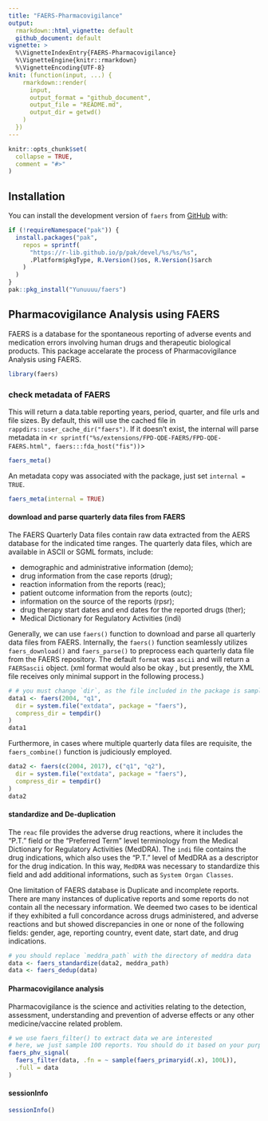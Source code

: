 ```yaml
---
title: "FAERS-Pharmacovigilance"
output: 
  rmarkdown::html_vignette: default
  github_document: default
vignette: >
  %\VignetteIndexEntry{FAERS-Pharmacovigilance}
  %\VignetteEngine{knitr::rmarkdown}
  %\VignetteEncoding{UTF-8}
knit: (function(input, ...) {
    rmarkdown::render(
      input,
      output_format = "github_document",
      output_file = "README.md",
      output_dir = getwd()
    )
  })
---
```


```r
knitr::opts_chunk$set(
  collapse = TRUE,
  comment = "#>"
)
```

## Installation

You can install the development version of `faers` from [GitHub](https://github.com/) with:

```r
if (!requireNamespace("pak")) {
  install.packages("pak",
    repos = sprintf(
      "https://r-lib.github.io/p/pak/devel/%s/%s/%s",
      .Platform$pkgType, R.Version()$os, R.Version()$arch
    )
  )
}
pak::pkg_install("Yunuuuu/faers")
```

## Pharmacovigilance Analysis using FAERS

FAERS is a database for the spontaneous reporting of adverse events and
medication errors involving human drugs and therapeutic biological products.
This package accelarate the process of Pharmacovigilance Analysis using FAERS.

```r
library(faers)
```

### check metadata of FAERS
This will return a data.table reporting years, period, quarter, and file urls
and file sizes. By default, this will use the cached file in
`rappdirs::user_cache_dir("faers")`.  If it doesn't exist, the internal will
parse metadata in <`r sprintf("%s/extensions/FPD-QDE-FAERS/FPD-QDE-FAERS.html",
faers:::fda_host("fis"))`> 
```r
faers_meta()
```

An metadata copy was associated with the package, just set `internal = TRUE`.
```r
faers_meta(internal = TRUE)
```

#### download and parse quarterly data files from FAERS
The FAERS Quarterly Data files contain raw data extracted from the AERS database
for the indicated time ranges. The quarterly data files, which are available in ASCII or SGML formats, include: 

- demographic and administrative information (demo);
- drug information from the case reports (drug);
- reaction information from the reports (reac);
- patient outcome information from the reports (outc);
- information on the source of the reports (rpsr); 
- drug therapy start dates and end dates for the reported drugs (ther); 
- Medical Dictionary for Regulatory Activities (indi)

Generally, we can use `faers()` function to download and parse all quarterly
data files from FAERS. Internally, the `faers()` function seamlessly utilizes
`faers_download()` and `faers_parse()` to preprocess each quarterly data file
from the FAERS repository. The
default `format` was `ascii` and will return a `FAERSascii` object. (xml format
would also be okay , but presently, the XML file receives only minimal support
in the following process.)

```r
# # you must change `dir`, as the file included in the package is sampled
data1 <- faers(2004, "q1",
  dir = system.file("extdata", package = "faers"),
  compress_dir = tempdir()
)
data1
```

Furthermore, in cases where multiple quarterly data files are requisite, the
`faers_combine()` function is judiciously employed. 
```r
data2 <- faers(c(2004, 2017), c("q1", "q2"),
  dir = system.file("extdata", package = "faers"),
  compress_dir = tempdir()
)
data2
```

#### standardize and De-duplication
The `reac` file provides the adverse drug reactions, where it includes the
“P.T.” field or the “Preferred Term” level terminology from the Medical
Dictionary for Regulatory Activities (MedDRA). The `indi` file contains the drug
indications, which also uses the “P.T.” level of MedDRA as a descriptor for the
drug indication. In this way, `MedDRA` was necessary to standardize this field
and add additional informations, such as `System Organ Classes`. 

One limitation of FAERS database is Duplicate and incomplete reports. There are
many instances of duplicative reports and some reports do not contain all the
necessary information. We deemed two cases to be identical if they exhibited a
full concordance across drugs administered, and adverse reactions and but showed
discrepancies in one or none of the following fields: gender, age, reporting
country, event date, start date, and drug indications. 

```r
# you should replace `meddra_path` with the directory of meddra data
data <- faers_standardize(data2, meddra_path)
data <- faers_dedup(data)
```

#### Pharmacovigilance analysis
Pharmacovigilance is the science and activities relating to the detection,
assessment, understanding and prevention of adverse effects or any other
medicine/vaccine related problem. 

```r
# we use faers_filter() to extract data we are interested
# here, we just sample 100 reports. You should do it based on your purpose.
faers_phv_signal(
  faers_filter(data, .fn = ~ sample(faers_primaryid(.x), 100L)),
  .full = data
)
```

#### sessionInfo
```r
sessionInfo()
```
